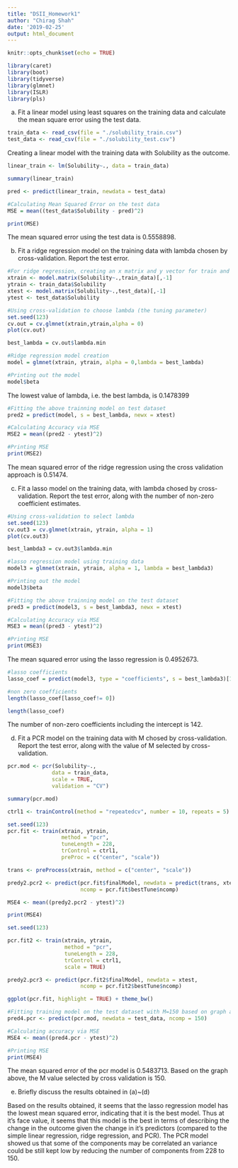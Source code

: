 ```yaml
---
title: "DSII_Homework1"
author: "Chirag Shah"
date: '2019-02-25'
output: html_document
---
```


```r
knitr::opts_chunk$set(echo = TRUE)
```

```r
library(caret)
library(boot)
library(tidyverse)
library(glmnet)
library(ISLR)
library(pls)
```

a) Fit a linear model using least squares on the training data and calculate the mean square error using the test data. 

```r
train_data <- read_csv(file = "./solubility_train.csv") 
test_data <- read_csv(file = "./solubility_test.csv")
```

Creating a linear model with the training data with Solubility as the outcome. 

```r
linear_train <- lm(Solubility~., data = train_data)

summary(linear_train)
```


```r
pred <- predict(linear_train, newdata = test_data)

#Calculating Mean Squared Error on the test data
MSE = mean((test_data$Solubility - pred)^2)

print(MSE)
```

The mean squared error using the test data is 0.5558898. 

b) Fit a ridge regression model on the training data with lambda chosen by cross-validation. Report the test error. 

```r
#For ridge regression, creating an x matrix and y vector for train and test sets
xtrain <- model.matrix(Solubility~.,train_data)[,-1]
ytrain <- train_data$Solubility
xtest <- model.matrix(Solubility~.,test_data)[,-1]
ytest <- test_data$Solubility

#Using cross-validation to choose lambda (the tuning parameter)
set.seed(123)
cv.out = cv.glmnet(xtrain,ytrain,alpha = 0)
plot(cv.out)
```

```r
best_lambda = cv.out$lambda.min

#Ridge regression model creation
model = glmnet(xtrain, ytrain, alpha = 0,lambda = best_lambda)

#Printing out the model
model$beta
```

The lowest value of lambda, i.e. the best lambda, is 0.1478399

```r
#Fitting the above trainning model on test dataset 
pred2 = predict(model, s = best_lambda, newx = xtest)

#Calculating Accuracy via MSE
MSE2 = mean((pred2 - ytest)^2)

#Printing MSE
print(MSE2)
```

The mean squared error of the ridge regression using the cross validation approach is 0.51474. 

c) Fit a lasso model on the training data, with lambda chosed by cross-validation. Report the test error, along with the number of non-zero coefficient estimates. 

```r
#Using cross-validation to select lambda
set.seed(123)
cv.out3 = cv.glmnet(xtrain, ytrain, alpha = 1)
plot(cv.out3)
```

```r
best_lambda3 = cv.out3$lambda.min

#lasso regression model using training data 
model3 = glmnet(xtrain, ytrain, alpha = 1, lambda = best_lambda3)

#Printing out the model
model3$beta
```

```r
#Fitting the above trainning model on the test dataset
pred3 = predict(model3, s = best_lambda3, newx = xtest)

#Calculating Accuracy via MSE
MSE3 = mean((pred3 - ytest)^2)

#Printing MSE
print(MSE3)
```

The mean squared error using the lasso regression is 0.4952673.

```r
#lasso coefficients
lasso_coef = predict(model3, type = "coefficients", s = best_lambda3)[1:ncol(train_data),]

#non zero coefficients
length(lasso_coef[lasso_coef!= 0])

length(lasso_coef)
```

The number of non-zero coefficients including the intercept is 142. 

d) Fit a PCR model on the training data with M chosed by cross-validation. Report the test error, along with the value of M selected by cross-validation. 

```r
pcr.mod <- pcr(Solubility~.,
              data = train_data,
              scale = TRUE,
              validation = "CV")

summary(pcr.mod)
```

```r
ctrl1 <- trainControl(method = "repeatedcv", number = 10, repeats = 5)

set.seed(123)
pcr.fit <- train(xtrain, ytrain,
                 method = "pcr",
                 tuneLength = 228,
                 trControl = ctrl1,
                 preProc = c("center", "scale"))

trans <- preProcess(xtrain, method = c("center", "scale"))

predy2.pcr2 <- predict(pcr.fit$finalModel, newdata = predict(trans, xtest),
                       ncomp = pcr.fit$bestTune$ncomp)

MSE4 <- mean((predy2.pcr2 - ytest)^2)

print(MSE4)
```

```r
set.seed(123)

pcr.fit2 <- train(xtrain, ytrain,
                  method = "pcr",
                  tuneLength = 228,
                  trControl = ctrl1,
                  scale = TRUE)

predy2.pcr3 <- predict(pcr.fit2$finalModel, newdata = xtest,
                       ncomp = pcr.fit2$bestTune$ncomp)
```

```r
ggplot(pcr.fit, highlight = TRUE) + theme_bw()
```


```r
#Fitting training model on the test dataset with M=150 based on graph above.
pred4.pcr <- predict(pcr.mod, newdata = test_data, ncomp = 150)

#Calculating accuracy via MSE
MSE4 <- mean((pred4.pcr - ytest)^2)

#Printing MSE
print(MSE4)
```

The mean squared error of the pcr model is 0.5483713.
Based on the graph above, the M value selected by cross validation is 150. 

e) Briefly discuss the results obtained in (a)~(d)

Based on the results obtained, it seems that the lasso regression model has the lowest mean squared error, indicating that it is the best model. Thus at it's face value, it seems that this model is the best in terms of describing the change in the outcome given the change in it's predictors (compared to the simple linear regression, ridge regression, and PCR). The PCR model showed us that some of the components may be correlated an variance could be still kept low by reducing the number of components from 228 to 150. 